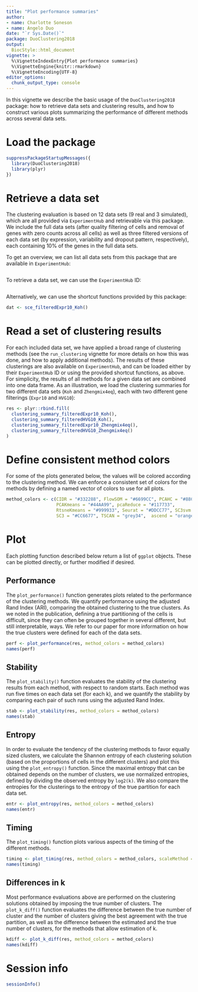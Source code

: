 ```yaml
---
title: "Plot performance summaries"
author: 
- name: Charlotte Soneson
- name: Angelo Duo
date: "`r Sys.Date()`"
package: DuoClustering2018
output:
  BiocStyle::html_document
vignette: >
  %\VignetteIndexEntry{Plot performance summaries}
  %\VignetteEngine{knitr::rmarkdown}
  %\VignetteEncoding{UTF-8}
editor_options: 
  chunk_output_type: console
---
```


In this vignette we describe the basic usage of the `DuoClustering2018` package:
how to retrieve data sets and clustering results, and how to construct various
plots summarizing the performance of different methods across several data sets.

# Load the package

```r
suppressPackageStartupMessages({
  library(DuoClustering2018)
  library(plyr)
})
```

# Retrieve a data set

The clustering evaluation is based on 12 data sets (9 real and 3 simulated),
which are all provided via `ExperimentHub` and retrievable via this package. We
include the full data sets (after quality filtering of cells and removal of
genes with zero counts across all cells) as well as three filtered versions of
each data set (by expression, variability and dropout pattern, respectively),
each containing 10% of the genes in the full data sets.

To get an overview, we can list all data sets from this package that are
available in `ExperimentHub`:

```r

```

To retrieve a data set, we can use the `ExperimentHub` ID:

```r

```

Alternatively, we can use the shortcut functions provided by this package:

```r
dat <- sce_filteredExpr10_Koh()
```

# Read a set of clustering results

For each included data set, we have applied a broad range of clustering methods
(see the `run_clustering` vignette for more details on how this was done, and
how to apply additional methods). The results of these clusterings are also
available on `ExperimentHub`, and can be loaded either by their `ExperimentHub`
ID or using the provided shortcut functions, as above. For simplicity, the
results of all methods for a given data set are combined into one data frame. As
an illustration, we load the clustering summaries for two different data sets
(`Koh` and `Zhengmix4eq`), each with two different gene filterings (`Expr10` and
`HVG10`):

```r
res <- plyr::rbind.fill(
  clustering_summary_filteredExpr10_Koh(),
  clustering_summary_filteredHVG10_Koh(),
  clustering_summary_filteredExpr10_Zhengmix4eq(),
  clustering_summary_filteredHVG10_Zhengmix4eq()
)
```

# Define consistent method colors

For some of the plots generated below, the values will be colored according to
the clustering method. We can enforce a consistent set of colors for the methods
by defining a named vector of colors to use for all plots.

```r
method_colors <- c(CIDR = "#332288", FlowSOM = "#6699CC", PCAHC = "#88CCEE", 
                   PCAKmeans = "#44AA99", pcaReduce = "#117733",
                   RtsneKmeans = "#999933", Seurat = "#DDCC77", SC3svm = "#661100",
                   SC3 = "#CC6677", TSCAN = "grey34",  ascend = "orange", SAFE = "black")
```

# Plot

Each plotting function described below return a list of `ggplot` objects. These
can be plotted directly, or further modified if desired.

## Performance

The `plot_performance()` function generates plots related to the performance of
the clustering methods. We quantify performance using the adjusted Rand Index
(ARI), comparing the obtained clustering to the true clusters. As we noted in
the publication, defining a true partitioning of the cells is difficult, since
they can often be grouped together in several different, but still
interpretable, ways. We refer to our paper for more information on how the true
clusters were defined for each of the data sets.

```r
perf <- plot_performance(res, method_colors = method_colors)
names(perf)
```

## Stability

The `plot_stability()` function evaluates the stability of the clustering
results from each method, with respect to random starts. Each method was run
five times on each data set (for each k), and we quantify the stability by
comparing each pair of such runs using the adjusted Rand Index.

```r
stab <- plot_stability(res, method_colors = method_colors)
names(stab)
```

## Entropy

In order to evaluate the tendency of the clustering methods to favor equally
sized clusters, we calculate the Shannon entropy of each clustering solution
(based on the proportions of cells in the different clusters) and plot this
using the `plot_entropy()` function. Since the maximal entropy that can be
obtained depends on the number of clusters, we use normalized entropies, defined
by dividing the observed entropy by `log2(k)`. We also compare the entropies for
the clusterings to the entropy of the true partition for each data set.

```r
entr <- plot_entropy(res, method_colors = method_colors)
names(entr)
```

## Timing

The `plot_timing()` function plots various aspects of the timing of the
different methods.

```r
timing <- plot_timing(res, method_colors = method_colors, scaleMethod = "RtsneKmeans")
names(timing)
```

## Differences in k

Most performance evaluations above are performed on the clustering solutions
obtained by imposing the true number of clusters. The `plot_k_diff()` function
evaluates the difference between the true number of cluster and the number of
clusters giving the best agreement with the true partition, as well as the
difference between the estimated and the true number of clusters, for the
methods that allow estimation of k.

```r
kdiff <- plot_k_diff(res, method_colors = method_colors)
names(kdiff)
```

# Session info

```r
sessionInfo()
```

